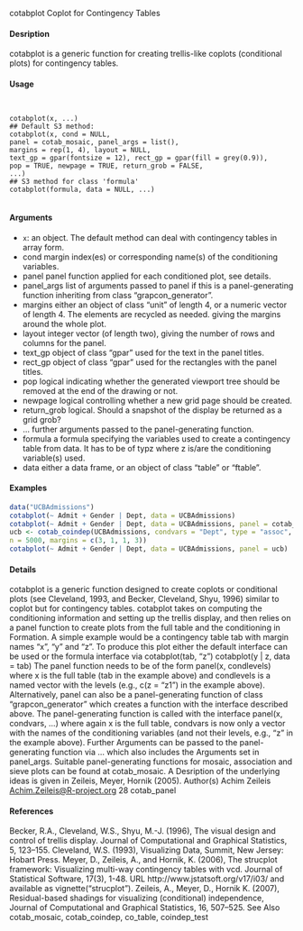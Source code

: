 cotabplot Coplot for Contingency Tables

#### Desription

cotabplot is a generic function for creating trellis-like coplots (conditional plots) for contingency
tables.

#### Usage
<pre><code>

cotabplot(x, ...)
## Default S3 method:
cotabplot(x, cond = NULL,
panel = cotab_mosaic, panel_args = list(),
margins = rep(1, 4), layout = NULL,
text_gp = gpar(fontsize = 12), rect_gp = gpar(fill = grey(0.9)),
pop = TRUE, newpage = TRUE, return_grob = FALSE,
...)
## S3 method for class 'formula'
cotabplot(formula, data = NULL, ...)

</code></pre>
#### Arguments

* ``x``: an object. The default method can deal with contingency tables in array form.
* cond margin index(es) or corresponding name(s) of the conditioning variables.
* panel panel function applied for each conditioned plot, see details.
* panel_args list of arguments
 passed to panel if this is a panel-generating function inheriting from class "grapcon_generator".
* margins either an object of class "unit" of length 4, or a numeric vector of length 4. The elements are recycled as needed. giving the margins around the whole plot.
* layout integer vector (of length two), giving the number of rows and columns for the panel.
* text_gp object of class "gpar" used for the text in the panel titles.
* rect_gp object of class "gpar" used for the rectangles with the panel titles.
* pop logical indicating whether the generated viewport tree should be removed at the end of the drawing or not.
* newpage logical controlling whether a new grid page should be created.
* return_grob logical. Should a snapshot of the display be returned as a grid grob?
* ... further arguments  passed to the panel-generating function.
* formula a formula specifying the variables used to create a contingency table from data.
It has to be of typz where z is/are the conditioning variable(s) used.
* data either a data frame, or an object of class "table" or "ftable".

#### Examples
```r

data("UCBAdmissions")
cotabplot(~ Admit + Gender | Dept, data = UCBAdmissions)
cotabplot(~ Admit + Gender | Dept, data = UCBAdmissions, panel = cotab_assoc)
ucb <- cotab_coindep(UCBAdmissions, condvars = "Dept", type = "assoc",
n = 5000, margins = c(3, 1, 1, 3))
cotabplot(~ Admit + Gender | Dept, data = UCBAdmissions, panel = ucb)
```

#### Details
cotabplot is a generic function designed to create coplots or conditional plots (see Cleveland, 1993, and Becker, Cleveland, Shyu, 1996) similar to coplot but for contingency tables.
cotabplot takes on computing the conditioning information and setting up the trellis display, and
then relies on a panel function to create plots from the full table and the conditioning in
Formation.
A simple example would be a contingency table tab with margin names "x", "y" and "z". To produce this plot either the default interface can be used or the formula interface via cotabplot(tab, "z") cotabplot(y | z, data = tab)
The panel function needs to be of the form
panel(x, condlevels)
where x is the full table (tab in the example above) and condlevels is a named vector with the levels (e.g., c(z = "z1") in the example above).
Alternatively, panel can also be a panel-generating function of class "grapcon_generator" which creates a function with the interface described above. The panel-generating function is called with the interface
panel(x, condvars, ...)
where again x is the full table, condvars is now only a vector with the names of the conditioning variables (and not their levels, e.g., "z" in the example above). Further Arguments can be passed to the panel-generating function via ... which also includes the  Arguments  set in panel_args.
Suitable panel-generating functions for mosaic, association and sieve plots can be found at cotab_mosaic.
A Desription  of the underlying ideas is given in Zeileis, Meyer, Hornik (2005).
Author(s)
Achim Zeileis <Achim.Zeileis@R-project.org>
28 cotab_panel

#### References
Becker, R.A., Cleveland, W.S., Shyu, M.-J. (1996), The visual design and control of trellis display.
Journal of Computational and Graphical Statistics, 5, 123–155.
Cleveland, W.S. (1993), Visualizing Data, Summit, New Jersey: Hobart Press.
Meyer, D., Zeileis, A., and Hornik, K. (2006), The strucplot framework: Visualizing multi-way contingency
tables with vcd. Journal of Statistical Software, 17(3), 1-48. URL http://www.jstatsoft.org/v17/i03/
and available as vignette("strucplot").
Zeileis, A., Meyer, D., Hornik K. (2007), Residual-based shadings for visualizing (conditional)
independence, Journal of Computational and Graphical Statistics, 16, 507–525.
See Also
cotab_mosaic, cotab_coindep, co_table, coindep_test

